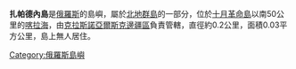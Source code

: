 '''扎帕德內島'''是[[俄羅斯|俄羅斯]]的島嶼，屬於[[北地群島|北地群島]]的一部分，位於[[十月革命島|十月革命島]]以南50公里的[[喀拉海|喀拉海]]，由[[克拉斯諾亞爾斯克邊疆區|克拉斯諾亞爾斯克邊疆區]]負責管轄，直徑約0.2公里，面積0.03平方公里，島上無人居住。

{{Russia-geo-stub}}
[[Category:俄羅斯島嶼|Category:俄羅斯島嶼]]